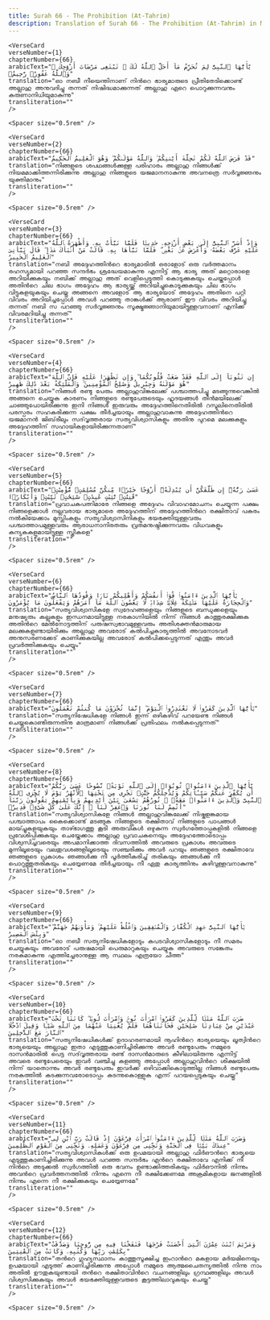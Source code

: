 ```yaml
---
title: Surah 66 - The Prohibition (At-Tahrim)  
description: Translation of Surah 66 - The Prohibition (At-Tahrim) in Malayalam
---
```







    <VerseCard 
    verseNumber={1}
    chapterNumber={66}
    arabicText="يَٰٓأَيُّهَا ٱلنَّبِىُّ لِمَ تُحَرِّمُ مَآ أَحَلَّ ٱللَّهُ لَكَ ۖ تَبْتَغِى مَرْضَاتَ أَزْوَٰجِكَ ۚ وَٱللَّهُ غَفُورٌۭ رَّحِيمٌۭ"
    translation="ഓ നബീ നീയെന്തിനാണ്‌ നിന്‍റെ ഭാര്യമാരുടെ പ്രീതിതേടിക്കൊണ്ട്‌ അല്ലാഹു അനുവദിച്ചു തന്നത്‌ നിഷിദ്ധമാക്കുന്നത്‌ അല്ലാഹു ഏറെ പൊറുക്കുന്നവനും കരുണാനിധിയുമാകുന്നു"
    transliteration=""
    />

    <Spacer size="0.5rem" />
                
    <VerseCard 
    verseNumber={2}
    chapterNumber={66}
    arabicText="قَدْ فَرَضَ ٱللَّهُ لَكُمْ تَحِلَّةَ أَيْمَٰنِكُمْ ۚ وَٱللَّهُ مَوْلَىٰكُمْ ۖ وَهُوَ ٱلْعَلِيمُ ٱلْحَكِيمُ"
    translation="നിങ്ങളുടെ ശപഥങ്ങള്‍ക്കുള്ള പരിഹാരം അല്ലാഹു നിങ്ങള്‍ക്ക്‌ നിയമമാക്കിത്തന്നിരിക്കുന്നു അല്ലാഹു നിങ്ങളുടെ യജമാനനാകുന്നു അവനത്രെ സര്‍വ്വജ്ഞനും യുക്തിമാനും"
    transliteration=""
    />

    <Spacer size="0.5rem" />
                
    <VerseCard 
    verseNumber={3}
    chapterNumber={66}
    arabicText="وَإِذْ أَسَرَّ ٱلنَّبِىُّ إِلَىٰ بَعْضِ أَزْوَٰجِهِۦ حَدِيثًۭا فَلَمَّا نَبَّأَتْ بِهِۦ وَأَظْهَرَهُ ٱللَّهُ عَلَيْهِ عَرَّفَ بَعْضَهُۥ وَأَعْرَضَ عَنۢ بَعْضٍۢ ۖ فَلَمَّا نَبَّأَهَا بِهِۦ قَالَتْ مَنْ أَنۢبَأَكَ هَٰذَا ۖ قَالَ نَبَّأَنِىَ ٱلْعَلِيمُ ٱلْخَبِيرُ"
    translation="നബി അദ്ദേഹത്തിന്‍റെ ഭാര്യമാരില്‍ ഒരാളോട്‌ ഒരു വര്‍ത്തമാനം രഹസ്യമായി പറഞ്ഞ സന്ദര്‍ഭം ശ്രദ്ധേയമാകുന്നു എന്നിട്ട്‌ ആ ഭാര്യ അത്‌ മറ്റൊരാളെ അറിയിക്കുകയും നബിക്ക്‌ അല്ലാഹു അത്‌ വെളിപ്പെടുത്തി കൊടുക്കുകയും ചെയ്തപ്പോള്‍ അതിന്‍റെ ചില ഭാഗം അദ്ദേഹം ആ ഭാര്യയ്ക്ക്‌ അറിയിച്ചുകൊടുക്കുകയും ചില ഭാഗം വിട്ടുകളയുകയും ചെയ്തു അങ്ങനെ അവളോട്‌ ആ ഭാര്യയോട്‌ അദ്ദേഹം അതിനെ പറ്റി വിവരം അറിയിച്ചപ്പോള്‍ അവള്‍ പറഞ്ഞു താങ്കള്‍ക്ക്‌ ആരാണ്‌ ഈ വിവരം അറിയിച്ചു തന്നത്‌ നബി സ പറഞ്ഞു സര്‍വ്വജ്ഞനും സൂക്ഷ്മജ്ഞാനിയുമായിട്ടുള്ളവനാണ്‌ എനിക്ക്‌ വിവരമറിയിച്ചു തന്നത്‌"
    transliteration=""
    />

    <Spacer size="0.5rem" />
                
    <VerseCard 
    verseNumber={4}
    chapterNumber={66}
    arabicText="إِن تَتُوبَآ إِلَى ٱللَّهِ فَقَدْ صَغَتْ قُلُوبُكُمَا ۖ وَإِن تَظَٰهَرَا عَلَيْهِ فَإِنَّ ٱللَّهَ هُوَ مَوْلَىٰهُ وَجِبْرِيلُ وَصَٰلِحُ ٱلْمُؤْمِنِينَ ۖ وَٱلْمَلَٰٓئِكَةُ بَعْدَ ذَٰلِكَ ظَهِيرٌ"
    translation="നിങ്ങള്‍ രണ്ടു പേരും അല്ലാഹുവിങ്കലേക്ക്‌ പശ്ചാത്തപിച്ചു മടങ്ങുന്നുവെങ്കില്‍ അങ്ങനെ ചെയ്യുക കാരണം നിങ്ങളുടെ രണ്ടുപേരുടെയും ഹൃദയങ്ങള്‍ തിന്‍മയിലേക്ക്‌ ചാഞ്ഞുപോയിരിക്കുന്നു ഇനി നിങ്ങള്‍ ഇരുവരും അദ്ദേഹത്തിനെതിരില്‍ റസൂലിനെതിരില്‍ പരസ്പരം സഹകരിക്കുന്ന പക്ഷം തീര്‍ച്ചയായും അല്ലാഹുവാകുന്നു അദ്ദേഹത്തിന്‍റെ യജമാനന്‍ ജിബ്‌രീലും സദ്‌വൃത്തരായ സത്യവിശ്വാസികളും അതിനു പുറമെ മലക്കുകളും അദ്ദേഹത്തിന്‌ സഹായികളായിരിക്കുന്നതാണ്‌"
    transliteration=""
    />

    <Spacer size="0.5rem" />
                
    <VerseCard 
    verseNumber={5}
    chapterNumber={66}
    arabicText="عَسَىٰ رَبُّهُۥٓ إِن طَلَّقَكُنَّ أَن يُبْدِلَهُۥٓ أَزْوَٰجًا خَيْرًۭا مِّنكُنَّ مُسْلِمَٰتٍۢ مُّؤْمِنَٰتٍۢ قَٰنِتَٰتٍۢ تَٰٓئِبَٰتٍ عَٰبِدَٰتٍۢ سَٰٓئِحَٰتٍۢ ثَيِّبَٰتٍۢ وَأَبْكَارًۭا"
    translation="പ്രവാചകപത്നിമാരേ നിങ്ങളെ അദ്ദേഹം വിവാഹമോചനം ചെയ്യുന്ന പക്ഷം നിങ്ങളെക്കാള്‍ നല്ലവരായ ഭാര്യമാരെ അദ്ദേഹത്തിന്‌ അദ്ദേഹത്തിന്‍റെ രക്ഷിതാവ്‌ പകരം നല്‍കിയേക്കാം മുസ്ലിംകളും സത്യവിശ്വാസിനികളും ഭയഭക്തിയുള്ളവരും പശ്ചാത്താപമുള്ളവരും ആരാധനാനിരതരും വ്രതമനുഷ്ഠിക്കുന്നവരും വിധവകളും കന്യകകളുമായിട്ടുള്ള സ്ത്രീകളെ"
    transliteration=""
    />

    <Spacer size="0.5rem" />
                
    <VerseCard 
    verseNumber={6}
    chapterNumber={66}
    arabicText="يَٰٓأَيُّهَا ٱلَّذِينَ ءَامَنُوا۟ قُوٓا۟ أَنفُسَكُمْ وَأَهْلِيكُمْ نَارًۭا وَقُودُهَا ٱلنَّاسُ وَٱلْحِجَارَةُ عَلَيْهَا مَلَٰٓئِكَةٌ غِلَاظٌۭ شِدَادٌۭ لَّا يَعْصُونَ ٱللَّهَ مَآ أَمَرَهُمْ وَيَفْعَلُونَ مَا يُؤْمَرُونَ"
    translation="സത്യവിശ്വാസികളേ സ്വദേഹങ്ങളെയും നിങ്ങളുടെ ബന്ധുക്കളെയും മനുഷ്യരും കല്ലുകളും ഇന്ധനമായിട്ടുള്ള നരകാഗ്നിയില്‍ നിന്ന്‌ നിങ്ങള്‍ കാത്തുരക്ഷിക്കുക അതിന്‍റെ മേല്‍നോട്ടത്തിന്‌ പരുഷസ്വഭാവമുള്ളവരും അതിശക്തന്‍മാരുമായ മലക്കുകളുണ്ടായിരിക്കും അല്ലാഹു അവരോട്‌ കല്‍പിച്ചകാര്യത്തില്‍ അവനോടവര്‍ അനുസരണക്കേട്‌ കാണിക്കുകയില്ല അവരോട്‌ കല്‍പിക്കപ്പെടുന്നത്‌ എന്തും അവര്‍ പ്രവര്‍ത്തിക്കുകയും ചെയ്യും"
    transliteration=""
    />

    <Spacer size="0.5rem" />
                
    <VerseCard 
    verseNumber={7}
    chapterNumber={66}
    arabicText="يَٰٓأَيُّهَا ٱلَّذِينَ كَفَرُوا۟ لَا تَعْتَذِرُوا۟ ٱلْيَوْمَ ۖ إِنَّمَا تُجْزَوْنَ مَا كُنتُمْ تَعْمَلُونَ"
    translation="സത്യനിഷേധികളേ നിങ്ങള്‍ ഇന്ന്‌ ഒഴികഴിവ്‌ പറയേണ്ട നിങ്ങള്‍ ചെയ്തുകൊണ്ടിരുന്നതിനു മാത്രമാണ്‌ നിങ്ങള്‍ക്ക്‌ പ്രതിഫലം നല്‍കപ്പെടുന്നത്‌"
    transliteration=""
    />

    <Spacer size="0.5rem" />
                
    <VerseCard 
    verseNumber={8}
    chapterNumber={66}
    arabicText="يَٰٓأَيُّهَا ٱلَّذِينَ ءَامَنُوا۟ تُوبُوٓا۟ إِلَى ٱللَّهِ تَوْبَةًۭ نَّصُوحًا عَسَىٰ رَبُّكُمْ أَن يُكَفِّرَ عَنكُمْ سَيِّـَٔاتِكُمْ وَيُدْخِلَكُمْ جَنَّٰتٍۢ تَجْرِى مِن تَحْتِهَا ٱلْأَنْهَٰرُ يَوْمَ لَا يُخْزِى ٱللَّهُ ٱلنَّبِىَّ وَٱلَّذِينَ ءَامَنُوا۟ مَعَهُۥ ۖ نُورُهُمْ يَسْعَىٰ بَيْنَ أَيْدِيهِمْ وَبِأَيْمَٰنِهِمْ يَقُولُونَ رَبَّنَآ أَتْمِمْ لَنَا نُورَنَا وَٱغْفِرْ لَنَآ ۖ إِنَّكَ عَلَىٰ كُلِّ شَىْءٍۢ قَدِيرٌۭ"
    translation="സത്യവിശ്വാസികളേ നിങ്ങള്‍ അല്ലാഹുവിങ്കലേക്ക്‌ നിഷ്കളങ്കമായ പശ്ചാത്താപം കൈക്കൊണ്ട്‌ മടങ്ങുക നിങ്ങളുടെ രക്ഷിതാവ്‌ നിങ്ങളുടെ പാപങ്ങള്‍ മായ്ച്ചുകളയുകയും താഴ്ഭാഗത്തു കൂടി അരുവികള്‍ ഒഴുകുന്ന സ്വര്‍ഗത്തോപ്പുകളില്‍ നിങ്ങളെ പ്രവേശിപ്പിക്കുകയും ചെയ്തേക്കാം അല്ലാഹു പ്രവാചകനെയും അദ്ദേഹത്തോടൊപ്പം വിശ്വസിച്ചവരെയും അപമാനിക്കാത്ത ദിവസത്തില്‍ അവരുടെ പ്രകാശം അവരുടെ മുന്നിലൂടെയും വലതുവശങ്ങളിലൂടെയും സഞ്ചരിക്കും അവര്‍ പറയും ഞങ്ങളുടെ രക്ഷിതാവേ ഞങ്ങളുടെ പ്രകാശം ഞങ്ങള്‍ക്കു നീ പൂര്‍ത്തീകരിച്ച്‌ തരികയും ഞങ്ങള്‍ക്കു നീ പൊറുത്തുതരികയും ചെയ്യേണമേ തീര്‍ച്ചയായും നീ ഏതു കാര്യത്തിനും കഴിവുള്ളവനാകുന്നു"
    transliteration=""
    />

    <Spacer size="0.5rem" />
                
    <VerseCard 
    verseNumber={9}
    chapterNumber={66}
    arabicText="يَٰٓأَيُّهَا ٱلنَّبِىُّ جَٰهِدِ ٱلْكُفَّارَ وَٱلْمُنَٰفِقِينَ وَٱغْلُظْ عَلَيْهِمْ ۚ وَمَأْوَىٰهُمْ جَهَنَّمُ ۖ وَبِئْسَ ٱلْمَصِيرُ"
    translation="ഓ നബീ സത്യനിഷേധികളോടും കപടവിശ്വാസികളോടും നീ സമരം ചെയ്യുകയും അവരോട്‌ പരുഷമായി പെരുമാറുകയും ചെയ്യുക അവരുടെ സങ്കേതം നരകമാകുന്നു എത്തിച്ചേരാനുള്ള ആ സ്ഥലം എത്രയോ ചീത്ത"
    transliteration=""
    />

    <Spacer size="0.5rem" />
                
    <VerseCard 
    verseNumber={10}
    chapterNumber={66}
    arabicText="ضَرَبَ ٱللَّهُ مَثَلًۭا لِّلَّذِينَ كَفَرُوا۟ ٱمْرَأَتَ نُوحٍۢ وَٱمْرَأَتَ لُوطٍۢ ۖ كَانَتَا تَحْتَ عَبْدَيْنِ مِنْ عِبَادِنَا صَٰلِحَيْنِ فَخَانَتَاهُمَا فَلَمْ يُغْنِيَا عَنْهُمَا مِنَ ٱللَّهِ شَيْـًۭٔا وَقِيلَ ٱدْخُلَا ٱلنَّارَ مَعَ ٱلدَّٰخِلِينَ"
    translation="സത്യനിഷേധികള്‍ക്ക്‌ ഉദാഹരണമായി നൂഹിന്‍റെ ഭാര്യയെയും ലൂത്വിന്‍റെ ഭാര്യയെയും അല്ലാഹു ഇതാ എടുത്തുകാണിച്ചിരിക്കുന്നു അവര്‍ രണ്ടുപേരും നമ്മുടെ ദാസന്‍മാരില്‍ പെട്ട സദ്‌വൃത്തരായ രണ്ട്‌ ദാസന്‍മാരുടെ കീഴിലായിരുന്നു എന്നിട്ട്‌ അവരെ രണ്ടുപേരെയും ഇവര്‍ വഞ്ചിച്ചു കളഞ്ഞു അപ്പോള്‍ അല്ലാഹുവിന്‍റെ ശിക്ഷയില്‍ നിന്ന്‌ യാതൊന്നും അവര്‍ രണ്ടുപേരും ഇവര്‍ക്ക്‌ ഒഴിവാക്കികൊടുത്തില്ല നിങ്ങള്‍ രണ്ടുപേരും നരകത്തില്‍ കടക്കുന്നവരോടൊപ്പം കടന്നുകൊള്ളുക എന്ന്‌ പറയപ്പെടുകയും ചെയ്തു"
    transliteration=""
    />

    <Spacer size="0.5rem" />
                
    <VerseCard 
    verseNumber={11}
    chapterNumber={66}
    arabicText="وَضَرَبَ ٱللَّهُ مَثَلًۭا لِّلَّذِينَ ءَامَنُوا۟ ٱمْرَأَتَ فِرْعَوْنَ إِذْ قَالَتْ رَبِّ ٱبْنِ لِى عِندَكَ بَيْتًۭا فِى ٱلْجَنَّةِ وَنَجِّنِى مِن فِرْعَوْنَ وَعَمَلِهِۦ وَنَجِّنِى مِنَ ٱلْقَوْمِ ٱلظَّٰلِمِينَ"
    translation="സത്യവിശ്വാസികള്‍ക്ക്‌ ഒരു ഉപമയായി അല്ലാഹു ഫിര്‍ഔന്‍റെ ഭാര്യയെ എടുത്തുകാണിച്ചിരിക്കുന്നു അവള്‍ പറഞ്ഞ സന്ദര്‍ഭം എന്‍റെ രക്ഷിതാവേ എനിക്ക്‌ നീ നിന്‍റെ അടുക്കല്‍ സ്വര്‍ഗത്തില്‍ ഒരു ഭവനം ഉണ്ടാക്കിത്തരികയും ഫിര്‍ഔനില്‍ നിന്നും അവന്‍റെ പ്രവര്‍ത്തനത്തില്‍ നിന്നും എന്നെ നീ രക്ഷിക്കേണമേ അക്രമികളായ ജനങ്ങളില്‍ നിന്നും എന്നെ നീ രക്ഷിക്കുകയും ചെയ്യേണമേ"
    transliteration=""
    />

    <Spacer size="0.5rem" />
                
    <VerseCard 
    verseNumber={12}
    chapterNumber={66}
    arabicText="وَمَرْيَمَ ٱبْنَتَ عِمْرَٰنَ ٱلَّتِىٓ أَحْصَنَتْ فَرْجَهَا فَنَفَخْنَا فِيهِ مِن رُّوحِنَا وَصَدَّقَتْ بِكَلِمَٰتِ رَبِّهَا وَكُتُبِهِۦ وَكَانَتْ مِنَ ٱلْقَٰنِتِينَ"
    translation="തന്‍റെ ഗുഹ്യസ്ഥാനം കാത്തുസൂക്ഷിച്ച ഇംറാന്‍റെ മകളായ മര്‍യമിനെയും ഉപമയായി എടുത്ത്‌ കാണിച്ചിരിക്കുന്നു അപ്പോള്‍ നമ്മുടെ ആത്മചൈതന്യത്തില്‍ നിന്നു നാം അതില്‍ ഊതുകയുണ്ടായി തന്‍റെ രക്ഷിതാവിന്‍റെ വചനങ്ങളിലും ഗ്രന്ഥങ്ങളിലും അവള്‍ വിശ്വസിക്കുകയും അവള്‍ ഭയഭക്തിയുള്ളവരുടെ കൂട്ടത്തിലാവുകയും ചെയ്തു"
    transliteration=""
    />

    <Spacer size="0.5rem" />
                